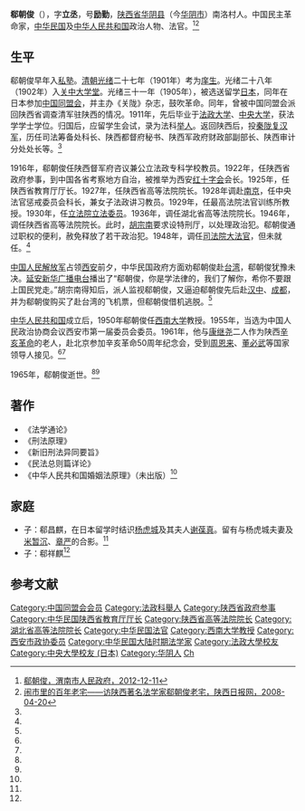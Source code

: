 '''郗朝俊'''（{{bd|1882年||1965年|}}），字'''立丞'''，号'''励勤'''，[[陕西省|陕西省]][[华阴县|华阴县]]（今[[华阴市|华阴市]]）南洛村人。中国民主革命家，[[中华民国|中华民国]]及[[中华人民共和国|中华人民共和国]]政治人物、法官。<ref name=wns>[http://www.weinan.gov.cn/zjwn/wnfz/2012n/dyb/dyz/218628.htm 郗朝俊，渭南市人民政府，2012-12-11]</ref><ref name=sxrb>[http://www.sxdaily.com.cn/data/wwxwdd/03/20080420_9834656_7.htm 闹市里的百年老宅——访陕西著名法学家郗朝俊老宅，陕西日报网，2008-04-20]{{dead link|date=2018年4月 |bot=InternetArchiveBot |fix-attempted=yes }}</ref>

==生平==
郗朝俊早年入[[私塾|私塾]]。[[清朝|清朝]][[光绪|光绪]]二十七年（1901年）考为[[庠生|庠生]]。光绪二十八年（1902年）入[[关中大学堂|关中大学堂]]。光绪三十一年（1905年），被选送留学[[日本|日本]]，同年在日本参加[[中国同盟会|中国同盟会]]，并主办《关陇》杂志，鼓吹革命。同年，曾被中国同盟会派回陕西省调查清军驻陕西的情况。1911年，先后毕业于[[法政大学|法政大学]]、[[日本中央大学|中央大学]]，获法学学士学位。归国后，应留学生会试，录为法科[[举人|举人]]。返回陕西后，投[[秦陇复汉军|秦陇复汉军]]，历任司法筹备处科长、陕西都督府秘书、陕西军政府财政部副部长、陕西审计分处处长等。<ref name=wns/>

1916年，郗朝俊任陕西督军府咨议兼公立法政专科学校教员。1922年，任陕西省政府参事，到中国各省考察地方自治，被推举为西安[[红十字会|红十字会]]会长。1925年，任陕西省教育厅厅长。1927年，任陕西省高等法院院长。1928年调赴[[南京|南京]]，任中央法官惩戒委员会科长，兼女子法政讲习教员。1929年，任最高法院法官训练所教授。1930年，任[[立法院|立法院]][[立法委员|立法委员]]。1936年，调任湖北省高等法院院长。1946年，调任陕西省高等法院院长。此时，[[胡宗南|胡宗南]]要求设特刑厅，以处理政治犯。郗朝俊通过职权的便利，赦免释放了若干政治犯。1948年，调任[[司法院大法官|司法院大法官]]，但未就任。<ref name=wns/>

[[中国人民解放军|中国人民解放军]]占领[[西安|西安]]前夕，中华民国政府方面劝郗朝俊赴[[台湾|台湾]]，郗朝俊犹豫未决。[[延安|延安]][[新华广播电台|新华广播电台]]播出了“郗朝俊，你是学法律的，我们了解你，希你不要跟上国民党走。”胡宗南得知后，派人监视郗朝俊，又逼迫郗朝俊先后赴[[汉中|汉中]]、[[成都|成都]]，并为郗朝俊购买了赴台湾的飞机票，但郗朝俊借机逃脱。<ref name=wns/>

[[中华人民共和国|中华人民共和国]]成立后，1950年郗朝俊任[[西南大学|西南大学]]教授。1955年，当选为中国人民政治协商会议西安市第一届委员会委员。1961年，他与[[康继尧|康继尧]]二人作为陕西[[辛亥革命|辛亥革命]]的老人，赴北京参加辛亥革命50周年纪念会，受到[[周恩来|周恩来]]、[[董必武|董必武]]等国家领导人接见。<ref name=wns/><ref name=sxrb/>

1965年，郗朝俊逝世。<ref name=wns/><ref name=sxrb/>

==著作==
*《法学通论》
*《刑法原理》
*《新旧刑法异同要旨》
*《民法总则篇详论》
*《中华人民共和国婚姻法原理》（未出版）<ref name=wns/>

==家庭==
*子：郗昌麒，在日本留学时结识[[杨虎城|杨虎城]]及其夫人[[谢葆真|谢葆真]]。留有与杨虎城夫妻及[[米暂沉|米暂沉]]、[[章严|章严]]的合影。<ref name=sxrb/>
*子：郗祥麒<ref name=sxrb/>

==参考文献==
{{reflist}}

{{第2屆中華民國訓政時期立法委員名單}}
{{第3屆中華民國訓政時期立法委員名單}}
{{第4屆中華民國訓政時期立法委員名單}}
{{DEFAULTSORT:Ch郗}}
[[Category:中国同盟会会员|Category:中国同盟会会员]]
[[Category:法政科舉人|Category:法政科舉人]]
[[Category:陕西省政府参事|Category:陕西省政府参事]]
[[Category:中华民国陕西省教育厅厅长|Category:中华民国陕西省教育厅厅长]]
[[Category:陕西省高等法院院长|Category:陕西省高等法院院长]]
[[Category:湖北省高等法院院长|Category:湖北省高等法院院长]]
[[Category:中华民国法官|Category:中华民国法官]]
[[Category:西南大学教授|Category:西南大学教授]]
[[Category:西安市政协委员|Category:西安市政协委员]]
[[Category:中华民国大陆时期法学家|Category:中华民国大陆时期法学家]]
[[Category:法政大學校友|Category:法政大學校友]]
[[Category:中央大學校友_(日本)|Category:中央大學校友 (日本)]]
[[Category:华阴人|Category:华阴人]]
[[Category:郗姓|Ch]]